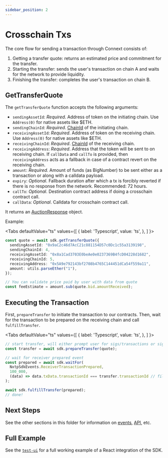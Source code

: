 ```yaml
---
sidebar_position: 2
---
```


# Crosschain Txs

The core flow for sending a transaction through Connext consists of:

1. Getting a transfer quote: returns an estimated price and commitment for the transfer.
2. Starting the transfer: sends the user's transaction on chain A and waits for the network to provide liquidity.
3. Finishing the transfer: completes the user's transaction on chain B.

## GetTransferQuote

The `getTransferQuote` function accepts the following arguments:

- `sendingAssetId`: _Required_. Address of token on the initiating chain. Use `Address(0)` for native assets like $ETH.
- `sendingChainId`: _Required_. [ChainId](https://chainid.network/) of the initiating chain.
- `receivingAssetId`: _Required_. Address of token on the receiving chain. Use `Address(0)` for native assets like $ETH.
- `receivingChainId`: _Required_. [ChainId](https://chainid.network/) of the receiving chain.
- `receivingAddress`: _Required_. Address that the token will be sent to on receiving chain. If `callData` and `callTo` is provided, then `receivingAddress` acts as a fallback in case of a contract revert on the receiving chain.
- `amount`: _Required_. Amount of funds (as BigNumber) to be sent either as a transaction or along with a calldata payload.
- `expiry`: _Optional_. Fallback duration after which a tx is forcibly reverted if there is no response from the network. Recommended: 72 hours.
- `callTo`: _Optional_. Destination contract address if doing a crosschain contract call.
- `callData`: _Optional_. Calldata for crosschain contract call.

It returns an [AuctionResponse](https://github.com/connext/nxtp/blob/c4-68/packages/utils/src/messaging.ts#L259) object.

Example:

<Tabs
  defaultValue="ts"
  values={[
    { label: 'Typescript', value: 'ts', },
  ]
}>
<TabItem value="ts">

```ts
const quote = await sdk.getTransferQuote({
  sendingAssetId: "0x9aC2c46d7AcC21c881154D57c0Dc1c55a3139198",
  sendingChainId: 4,
  receivingAssetId: "0x8a1Cad3703E0beAe0e0237369B4fcD04228d1682",
  receivingChainId: 5,
  receivingAddress: "0x5A9e792143bf2708b4765C144451dCa54f559a11",
  amount: utils.parseEther("1"),
});

// You can validate price paid by user with data from quote
const feeEstimate = amount.sub(quote.bid.amountReceived);
```

</TabItem>
</Tabs>

## Executing the Transaction

First, `prepareTransfer` to initiate the transaction to our contracts. Then, wait for the transaction to be prepared on the receiving chain and call `fulfillTransfer`.

<Tabs
  defaultValue="ts"
  values={[
    { label: 'Typescript', value: 'ts', },
  ]
}>
<TabItem value="ts">

```ts
// start transfer, will either prompt user for sigs/transactions or sign with unlocked account
const transfer = await sdk.prepareTransfer(quote);

// wait for receiver prepared event
const prepared = await sdk.waitFor(
  NxtpSdkEvents.ReceiverTransactionPrepared,
  100_000,
  (data) => data.txData.transactionId === transfer.transactionId // filter function
);

await sdk.fulfillTransfer(prepared);
// done!
```

</TabItem>
</Tabs>

## Next Steps

See the other sections in this folder for information on [events](./events), [API](./api-reference), etc.

## Full Example

See the [`test-ui`](https://github.com/connext/nxtp/tree/main/packages/test-ui) for a full working example of a React integration of the SDK.
